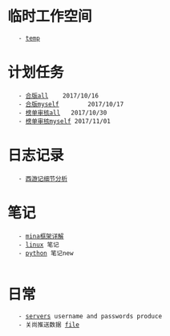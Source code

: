 =临时工作空间=
	- [[temp]]
=计划任务=
    - [[合版all]]    2017/10/16
    - [[合版myself]]        2017/10/17 
    - [[榜单审核all]]   2017/10/30
    - [[榜单审核myself]] 2017/11/01
= 日志记录 =
    - [[西游记细节分析]]
=  笔记 =
    - [[mina框架详解]]
    - [[linux]] 笔记
    - [[python]] 笔记new
    
= 日常 =
    - [[servers]] username and passwords produce 
    - 关尚推送数据 [[file]]
